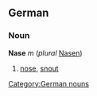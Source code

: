 ==German==
===Noun===
'''Nase''' ''m'' (''plural'' [[Nasen]])
# [[nose]], [[snout]]

[[Category:German nouns]]